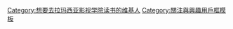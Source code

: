{{Userbox
  |border-c = black
  |border-s = 1
  |id-c     = red
  |id-s     = 14
  |id-fc    = yellow
  |info-c   = blue
  |info-s   = 10
  |info-fc  = white
  |id       = 拉影
  |info     = 这个用户想要去'''[[巴塞罗那足球俱乐部|<span style="color:yellow;">拉玛西亚影视学院</span>]]'''读书。
}}<includeonly>
[[Category:想要去拉玛西亚影视学院读书的维基人]]
</includeonly><noinclude>
[[Category:關注與興趣用戶框模板]]
</noinclude>